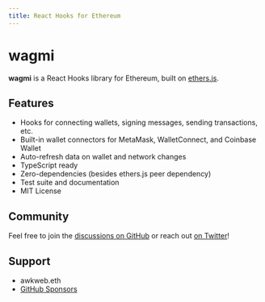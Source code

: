 ```yaml
---
title: React Hooks for Ethereum
---
```


# wagmi

**wagmi** is a React Hooks library for Ethereum, built on [ethers.js](https://github.com/ethers-io/ethers.js).

## Features

- Hooks for connecting wallets, signing messages, sending transactions, etc.
- Built-in wallet connectors for MetaMask, WalletConnect, and Coinbase Wallet
- Auto-refresh data on wallet and network changes
- TypeScript ready
- Zero-dependencies (besides ethers.js peer dependency)
- Test suite and documentation
- MIT License

## Community

Feel free to join the [discussions on GitHub](https://github.com/tmm/wagmi/discussions) or reach out [on Twitter](https://twitter.com/awkweb)!

## Support

- awkweb.eth
- [GitHub Sponsors](https://github.com/sponsors/tmm)
